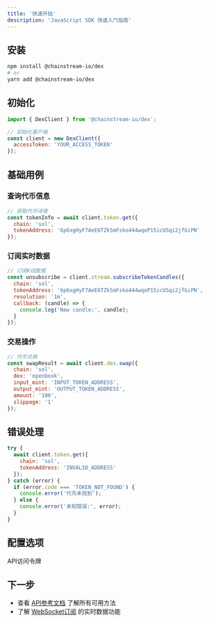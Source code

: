 ```yaml
---
title: '快速开始'
description: 'JavaScript SDK 快速入门指南'
---
```


## 安装

```bash
npm install @chainstream-io/dex
# or
yarn add @chainstream-io/dex
```

## 初始化

```javascript
import { DexClient } from '@chainstream-io/dex';

// 初始化客户端
const client = new DexClient({
  accessToken: 'YOUR_ACCESS_TOKEN'
});
```

## 基础用例

### 查询代币信息
```javascript
// 获取代币详情
const tokenInfo = await client.token.get({
  chain: 'sol',
  tokenAddress: '6p6xgHyF7AeE6TZkSmFsko444wqoP15icUSqi2jfGiPN'
});
```

### 订阅实时数据
```javascript
// 订阅K线数据
const unsubscribe = client.stream.subscribeTokenCandles({
  chain: 'sol',
  tokenAddress: '6p6xgHyF7AeE6TZkSmFsko444wqoP15icUSqi2jfGiPN',
  resolution: '1m',
  callback: (candle) => {
    console.log('New candle:', candle);
  }
});
```

### 交易操作
```javascript
// 代币兑换
const swapResult = await client.dex.swap({
  chain: 'sol',
  dex: 'openbook',
  input_mint: 'INPUT_TOKEN_ADDRESS',
  output_mint: 'OUTPUT_TOKEN_ADDRESS',
  amount: '100',
  slippage: '1'
});
```

## 错误处理

```javascript
try {
  await client.token.get({
    chain: 'sol',
    tokenAddress: 'INVALID_ADDRESS'
  });
} catch (error) {
  if (error.code === 'TOKEN_NOT_FOUND') {
    console.error('代币未找到');
  } else {
    console.error('未知错误:', error);
  }
}
```

## 配置选项

<ParamField path="accessToken" type="string" required>
  API访问令牌
</ParamField>

## 下一步

- 查看 [API参考文档](./api-reference) 了解所有可用方法
- 了解 [WebSocket订阅](./websocket) 的实时数据功能